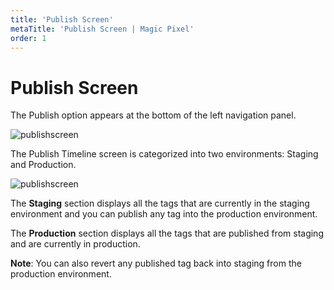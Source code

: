 ---
title: 'Publish Screen'
metaTitle: 'Publish Screen | Magic Pixel'
order: 1
--- 

# Publish Screen

The Publish option appears at the bottom of the left navigation panel.

![publishscreen](/images/publishimages/publishscreen.png)

The Publish Timeline screen is categorized into two environments: Staging and Production.

![publishscreen](/images/publishimages/publishtimeline.png)

The **Staging** section displays all the tags that are currently in the staging environment and you can publish any tag into the production environment.

The **Production** section displays all the tags that are published from staging and are currently in production. 

**Note**: You can also revert any published tag back into staging from the production environment.
